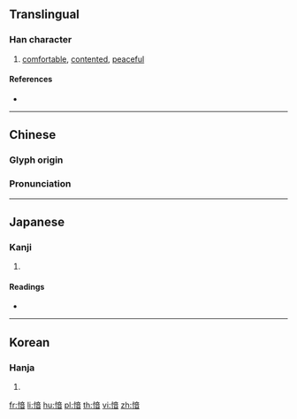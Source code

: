 {{character info/new}}
==Translingual==

===Han character===
{{Han char|rn=61|rad=心|as=09|sn=12|four=90061|canj=PYTA|ids=⿰忄音}}

# [[comfortable]], [[contented]], [[peaceful]]

====References====
* {{Han ref|kx=0395.030|dkj=10937|dj=0731.130|hdz=42331.050|uh=6114|ud=24852|bh=D8FE|bd=55550}}

----

==Chinese==
{{zh-forms}}

===Glyph origin===
{{Han etym}}

===Pronunciation===
{{zh-pron
|m=yīn,wěn
|c=jam1,jam4
|mn=qz,tw,xm,zz:im
|mc=y
|oc=y
|ma=
|cat=a
}}

----

==Japanese==

===Kanji===
{{ja-kanji|grade=|rs=心09}}

# {{defn|lang=ja|sort=心09}}

====Readings====
* {{ja-readings|on=[[いん]] (in), [[あん]] (an), [[おん]] (on)|kun=[[やわらぐ]] (yawaragu)}}

----

==Korean==

===Hanja===
{{ko-hanja|hangeul=음|eumhun=|rv=eum|mr=ŭm|y=um}}

# {{defn|lang=ko|sort=心09}}

[[fr:愔]]
[[li:愔]]
[[hu:愔]]
[[pl:愔]]
[[th:愔]]
[[vi:愔]]
[[zh:愔]]